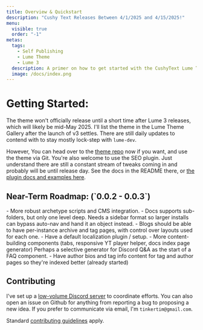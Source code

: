```yaml
---
title: Overview & Quickstart
description: "Cushy Text Releases Between 4/1/2025 and 4/15/2025!"
menu:
  visible: true
  order: "-1"
metas:
  tags:
    - Self Publishing
    - Lume Theme
    - Lume 3 
  description: A primer on how to get started with the CushyText Lume Theme, Currently Under Heavy Development.
  image: /docs/index.png
---
```


# Getting Started:

The theme won't officially release until a short time after Lume 3 releases, 
which will likely be mid-May 2025. I'll list the theme in the Lume Theme Gallery
after the launch of v3 settles. There are still daily updates to contend with 
to stay mostly lock-step with `lume-dev`.

However, You can head over to the [theme repo](https://github.com/timthepost/cushytext-theme) 
now if you want, and use the theme via Git. You're also welcome to use the SEO 
plugin. Just understand there are still a constant stream of tweaks coming in 
and probably will be until release day. See the docs in the README there, or 
[the plugin docs and examples here](/docs/theme-plugins/#simple-seo).

<h2 id="roadmap">Near-Term Roadmap: (`0.0.2 - 0.0.3`)</h2>
 - More robust archetype scripts and CMS integration.
 - Docs supports sub-folders, but only one level deep. Needs a sidebar format so 
   larger installs can bypass auto-nav and hand it an object instead.
 - Blogs should be able to have per-instance archive and tag pages, with control
   over layouts used for each one.
 - Have a default localization plugin / setup.
 - More content-building components (tabs, responsive YT player helper, docs index
   page generator) Perhaps a selective generator for Discord Q&A as the start of a 
   FAQ component.
 - Have author bios and tag info content for tag and author pages so they're
   indexed better (already started)

<h2 id="contributing">Contributing</h2>

I've set up a [low-volume Discord server](https://discord.gg/ETx8S8cWwH) to coordinate efforts. You can
also open an issue on Github for anything from reporting a bug to proposing
a new idea. If you prefer to communicate via email, I'm `tinkertim@gmail.com`.

Standard [contributing guidelines](https://www.contributor-covenant.org/version/2/1/code_of_conduct/) apply.
